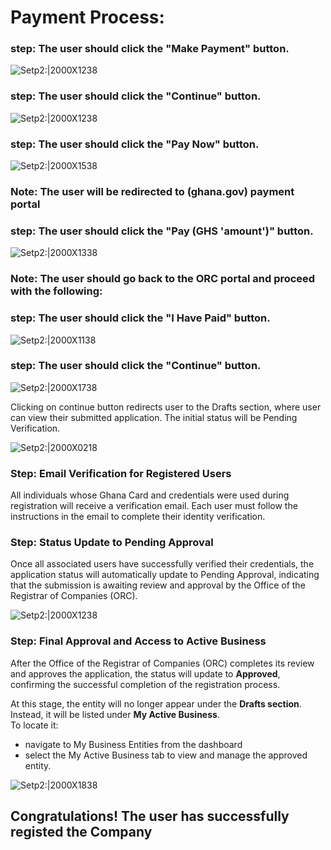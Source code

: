 #  Payment Process:

### step: The user should click the "Make Payment" button.

![Setp2:|2000X1238](/priv-limited41.png) 

### step: The user should click the "Continue" button.

![Setp2:|2000X1238](/priv-limited42.png) 

### step: The user should click the "Pay Now" button.

![Setp2:|2000X1538](/priv-limited43.png)  

### **Note: The user will be redirected to (ghana.gov) payment portal**

### step: The user should click the "Pay (GHS 'amount')" button.

![Setp2:|2000X1338](/priv-limited44.png)

### **Note: The user should go back to the ORC portal and proceed with the following:**

### step: The user should click the "I Have Paid" button.

![Setp2:|2000X1138](/priv-limited45.png)

### step: The user should click the "Continue" button.

![Setp2:|2000X1738](/priv-limited46.png)


Clicking on continue button redirects user to the Drafts section, where user can view their submitted application. The initial status will be Pending Verification.

![Setp2:|2000X0218](/priv-unlimited46.png)


### Step: Email Verification for Registered Users
All individuals whose Ghana Card and credentials were used during registration will receive a verification email. Each user must follow the instructions in the email to complete their identity verification.

### Step: Status Update to Pending Approval
Once all associated users have successfully verified their credentials, the application status will automatically update to Pending Approval, indicating that the submission is awaiting review and approval by the Office of the Registrar of Companies (ORC).

![Setp2:|2000X1238](/priv-unlimited51.png)

### Step: Final Approval and Access to Active Business
After the Office of the Registrar of Companies (ORC) completes its review and approves the application, the status will update to **Approved**, confirming the successful completion of the registration process.

At this stage, the entity will no longer appear under the **Drafts section**. Instead, it will be listed under **My Active Business**.  
To locate it:
* navigate to My Business Entities from the dashboard 
* select the My Active Business tab to view and manage the approved entity.

![Setp2:|2000X1838](/priv-unlimited52.png)
    

## Congratulations! The user has successfully registed the Company